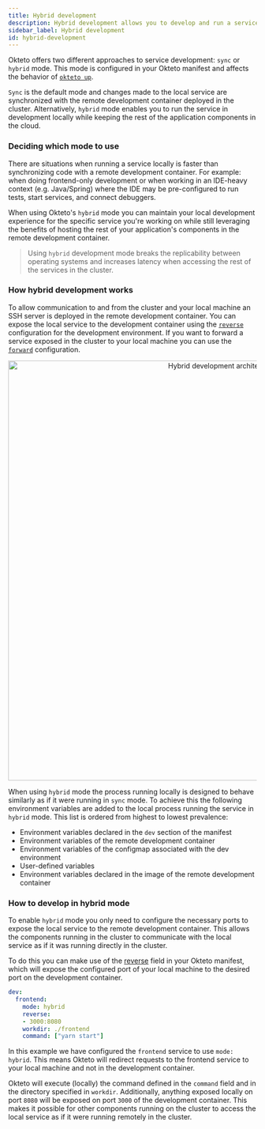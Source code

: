 ```yaml
---
title: Hybrid development
description: Hybrid development allows you to develop and run a service locally while the other components of your app run in the cloud.
sidebar_label: Hybrid development
id: hybrid-development
---
```



Okteto offers two different approaches to service development: `sync` or `hybrid` mode. This mode is configured in your Okteto manifest and affects the behavior of [`okteto up`](/reference/cli/#up).

`Sync` is the default mode and changes made to the local service are synchronized with the remote development container deployed in the cluster. Alternatively, `hybrid` mode enables you to run the service in development locally while keeping the rest of the application components in the cloud.

### Deciding which mode to use

There are situations when running a service locally is faster than synchronizing code with a remote development container. For example: when doing frontend-only development or when working in an IDE-heavy context (e.g. Java/Spring) where the IDE may be pre-configured to run tests, start services, and connect debuggers. 

When using Okteto's `hybrid` mode you can maintain your local development experience for the specific service you're working on while still leveraging the benefits of hosting the rest of your application's components in the remote development container.

> Using `hybrid` development mode breaks the replicability between operating systems and increases latency when accessing the rest of the services in the cluster. 

### How hybrid development works

To allow communication to and from the cluster and your local machine an SSH server is deployed in the remote development container. You can expose the local service to the development container using the [`reverse`](/reference/okteto-manifest.mdx/#reverse-string-optional) configuration for the development environment. If you want to forward a service exposed in the cluster to your local machine you can use the [`forward`](/reference/okteto-manifest.mdx/#forward-string-optional) configuration.

<p align="center">
  <Image
    src={require("@site/static/img/hybrid-development-arch.png").default}
    alt="Hybrid development architecture"
    width="850"
  />
</p>

When using `hybrid` mode the process running locally is designed to behave similarly as if it were running in `sync` mode. To achieve this the following environment variables are added to the local process running the service in `hybrid` mode. This list is ordered from highest to lowest prevalence:
- Environment variables declared in the `dev` section of the manifest
- Environment variables of the remote development container
- Environment variables of the configmap associated with the dev environment
- User-defined variables
- Environment variables declared in the image of the remote development container

### How to develop in hybrid mode

To enable `hybrid` mode you only need to configure the necessary ports to expose the local service to the remote development container. This allows the components running in the cluster to communicate with the local service as if it was running directly in the cluster. 

To do this you can make use of the [reverse](reference/manifest/#reverse-string-optional) field in your Okteto manifest, which will expose the configured port of your local machine to the desired port on the development container.

```yaml
dev:
  frontend:
    mode: hybrid
    reverse: 
    - 3000:8080
    workdir: ./frontend
    command: ["yarn start"]
```

In this example we have configured the `frontend` service to use `mode: hybrid`. This means Okteto will redirect requests to the frontend service to your local machine and not in the development container.

Okteto will execute (locally) the command defined in the `command` field and in the directory specified in `workdir`. Additionally, anything exposed locally on port `8080` will be exposed on port `3000` of the development container. This makes it possible for other components running on the cluster to access the local service as if it were running remotely in the cluster.